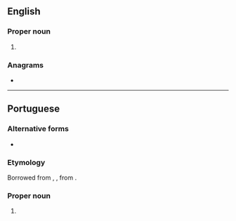 {{also|æsir|aesir|Æsir}}
==English==

===Proper noun===
{{en-proper noun}}

# {{alternative spelling of|en|Æsir}}

===Anagrams===
* {{anagrams|en|a=aeirs|Aries|ERISA|Resia|aires|arise|raise|reais|serai}}

----

==Portuguese==

===Alternative forms===
* {{l|pt|Æsir}}

===Etymology===
Borrowed from {{bor|pt|non|æsir}}, {{inflection of|non|áss||nom|p}}, from {{der|pt|gem-pro|*ansuz|t=god}}.

===Proper noun===
{{pt-proper noun|m-p}}

# {{lb|pt|Norse mythology}} {{l|en|Æsir}} {{gloss|the principal Norse gods}}